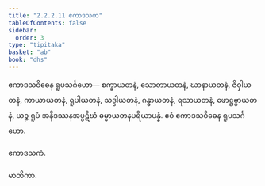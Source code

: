 ```yaml
---
title: "2.2.2.11 ဧကာဒသက"
tableOfContents: false
sidebar:
  order: 3
type: "tipitaka"
basket: "ab"
book: "dhs"
---
```



<DynamicBreadcrumb />

<Division number="593" book="dhs">

<Paragraph number="1231" book="dhs">
ဧကာဒသဝိဓေန ရူပသင်္ဂဟော—
</Paragraph>

<Paragraph number="1232" book="dhs">
စက္ခာယတနံ, သောတာယတနံ, ဃာနာယတနံ, ဇိဝှါယတနံ, ကာယာယတနံ, ရူပါယတနံ, သဒ္ဒါယတနံ, ဂန္ဓာယတနံ, ရသာယတနံ, ဖောဋ္ဌဗ္ဗာယတနံ, ယဉ္စ ရူပံ အနိဒဿနအပ္ပဋိဃံ ဓမ္မာယတနပရိယာပန္နံ.

</Paragraph>
</Division>

<Paragraph number="1233" type="center" book="dhs">
ဧဝံ ဧကာဒသဝိဓေန ရူပသင်္ဂဟော.

  
ဧကာဒသကံ.

  
မာတိကာ.
</Paragraph>